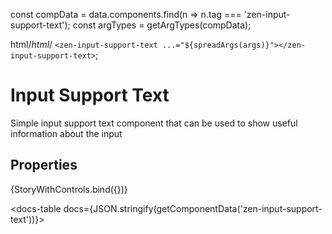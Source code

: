 
const compData = data.components.find(n => n.tag === 'zen-input-support-text');
const argTypes = getArgTypes(compData);

<Meta title="Forms/一Fragments/Input Support Text" component="zen-input-support-text" argTypes={argTypes} />

  html/*html*/ ` <zen-input-support-text ...="${spreadArgs(args)}"></zen-input-support-text> `;

# Input Support Text

Simple input support text component that can be used to show useful information about the input

## Properties

<Canvas>
  <Story
    name="default"
    args={{
      ...getDefaultArgs(argTypes),
      text: 'The password must have more than 8 characters',
    }}
  >
    {StoryWithControls.bind({})}
  </Story>
</Canvas>

<ArgsTable story="default" />

<docs-table docs={JSON.stringify(getComponentData('zen-input-support-text'))}></docs-table>
